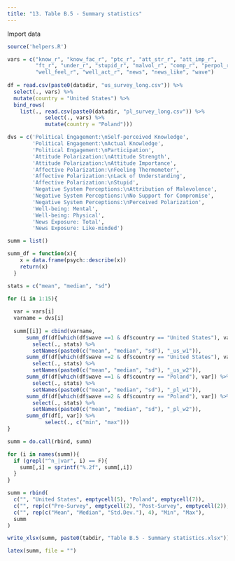 ```yaml
---
title: "13. Table B.5 - Summary statistics"
---
```


Import data 
```r
source('helpers.R')

vars = c("know_r", "know_fac_r", "ptc_r", "att_str_r", "att_imp_r",
         "ft_r", "under_r", "stupid_r", "malvol_r", "comp_r", "perpol_r", 
         "well_feel_r", "well_act_r", "news", "news_like", "wave")
  
df = read.csv(paste0(datadir, "us_survey_long.csv")) %>% 
  select(., vars) %>%
  mutate(country = "United States") %>% 
  bind_rows(
    list(., read.csv(paste0(datadir, "pl_survey_long.csv")) %>%
            select(., vars) %>%
            mutate(country = "Poland")))
```

```r
dvs = c('Political Engagement:\nSelf-perceived Knowledge', 
        'Political Engagement:\nActual Knowledge', 
        'Political Engagement:\nParticipation', 
        'Attitude Polarization:\nAttitude Strength', 
        'Attitude Polarization:\nAttitude Importance',
        'Affective Polarization:\nFeeling Thermometer', 
        'Affective Polarization:\nLack of Understanding', 
        'Affective Polarization:\nStupid', 
        'Negative System Perceptions:\nAttribution of Malevolence',
        'Negative System Perceptions:\nNo Support for Compromise',
        'Negative System Perceptions:\nPerceived Polarization',
        'Well-being: Mental', 
        'Well-being: Physical', 
        'News Exposure: Total', 
        'News Exposure: Like-minded')

summ = list()

summ_df = function(x){
    x = data.frame(psych::describe(x))
    return(x)
  }

stats = c("mean", "median", "sd")

for (i in 1:15){
  
  var = vars[i]
  varname = dvs[i]
  
  summ[[i]] = cbind(varname, 
      summ_df(df[which(df$wave ==1 & df$country == "United States"), var]) %>%
        select(., stats) %>%
        setNames(paste0(c("mean", "median", "sd"), "_us_w1")),
      summ_df(df[which(df$wave ==2 & df$country == "United States"), var]) %>%
        select(., stats) %>%
        setNames(paste0(c("mean", "median", "sd"), "_us_w2")),
      summ_df(df[which(df$wave ==1 & df$country == "Poland"), var]) %>%
        select(., stats) %>%
        setNames(paste0(c("mean", "median", "sd"), "_pl_w1")),
      summ_df(df[which(df$wave ==2 & df$country == "Poland"), var]) %>%
        select(., stats) %>% 
        setNames(paste0(c("mean", "median", "sd"), "_pl_w2")), 
      summ_df(df[, var]) %>%
            select(., c("min", "max")))
}

summ = do.call(rbind, summ)

for (i in names(summ)){
  if (grepl("^n_|var", i) == F){
    summ[,i] = sprintf("%.2f", summ[,i])
  }
}

summ = rbind(
  c("", "United States", emptycell(5), "Poland", emptycell(7)), 
  c("", rep(c("Pre-Survey", emptycell(2), "Post-Survey", emptycell(2)), 2), emptycell(2)),
  c("", rep(c("Mean", "Median", "Std.Dev."), 4), "Min", "Max"),
  summ
)

write_xlsx(summ, paste0(tabdir, "Table B.5 - Summary statistics.xlsx"))
```

```r
latex(summ, file = "")
```


